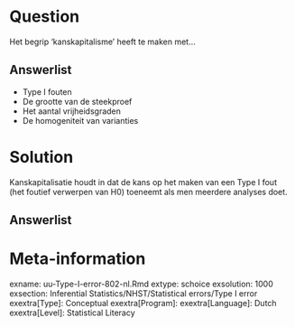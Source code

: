 Question
========
  
Het begrip 'kanskapitalisme' heeft te maken met...

Answerlist
----------
* Type I fouten
* De grootte van de steekproef
* Het aantal vrijheidsgraden
* De homogeniteit van varianties

Solution
========
  
Kanskapitalisatie houdt in dat de kans op het maken van een Type I fout (het foutief verwerpen van H0) toeneemt als men meerdere analyses doet.

Answerlist
----------



Meta-information
================
exname: uu-Type-I-error-802-nl.Rmd
extype: schoice
exsolution: 1000
exsection: Inferential Statistics/NHST/Statistical errors/Type I error
exextra[Type]: Conceptual
exextra[Program]: 
exextra[Language]: Dutch
exextra[Level]: Statistical Literacy
